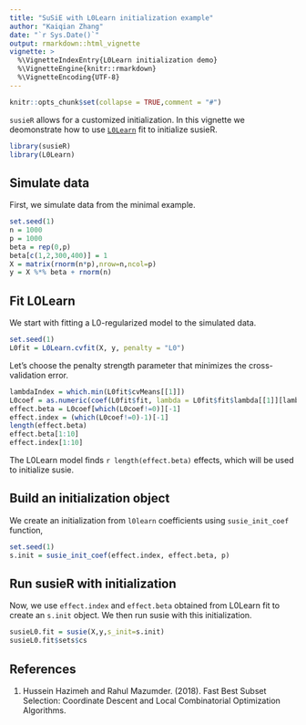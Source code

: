 ```yaml
---
title: "SuSiE with L0Learn initialization example"
author: "Kaiqian Zhang"
date: "`r Sys.Date()`"
output: rmarkdown::html_vignette
vignette: >
  %\VignetteIndexEntry{L0Learn initialization demo}
  %\VignetteEngine{knitr::rmarkdown}
  %\VignetteEncoding{UTF-8}
---
```


```r
knitr::opts_chunk$set(collapse = TRUE,comment = "#")
```

`susieR` allows for a customized initialization. In this vignette we
deomonstrate how to use
[`L0Learn`](https://github.com/hazimehh/L0Learn) fit to initialize
susieR.

```r
library(susieR)
library(L0Learn)
```

## Simulate data

First, we simulate data from the minimal example.

```r
set.seed(1)
n = 1000
p = 1000
beta = rep(0,p)
beta[c(1,2,300,400)] = 1
X = matrix(rnorm(n*p),nrow=n,ncol=p)
y = X %*% beta + rnorm(n)
```

## Fit L0Learn 

We start with fitting a L0-regularized model to the simulated data. 

```r
set.seed(1)
L0fit = L0Learn.cvfit(X, y, penalty = "L0")
```

Let's choose the penalty strength parameter that minimizes the
cross-validation error.

```r
lambdaIndex = which.min(L0fit$cvMeans[[1]]) 
L0coef = as.numeric(coef(L0fit$fit, lambda = L0fit$fit$lambda[[1]][lambdaIndex]))
effect.beta = L0coef[which(L0coef!=0)][-1]
effect.index = (which(L0coef!=0)-1)[-1] 
length(effect.beta)
effect.beta[1:10]
effect.index[1:10]
```

The L0Learn model finds `r length(effect.beta)` effects, which will be
used to initialize susie.

## Build an initialization object

We create an initialization from `l0learn` coefficients using
`susie_init_coef` function,

```r
set.seed(1)
s.init = susie_init_coef(effect.index, effect.beta, p)
```

## Run susieR with initialization

Now, we use `effect.index` and `effect.beta` obtained from L0Learn fit
to create an `s.init` object. We then run susie with this
initialization.

```r
susieL0.fit = susie(X,y,s_init=s.init)
susieL0.fit$sets$cs
```

## References

1. Hussein Hazimeh and Rahul Mazumder. (2018). Fast Best Subset
Selection: Coordinate Descent and Local Combinatorial Optimization
Algorithms.
